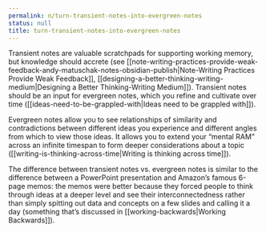 ```yaml
---
permalink: n/turn-transient-notes-into-evergreen-notes
status: null
title: turn-transient-notes-into-evergreen-notes
---
```

Transient notes are valuable scratchpads for supporting working memory, but knowledge should accrete (see [[note-writing-practices-provide-weak-feedback-andy-matuschak-notes-obsidian-publish|Note-Writing Practices Provide Weak Feedback]], [[designing-a-better-thinking-writing-medium|Designing a Better Thinking-Writing Medium]]). Transient notes should be an input for evergreen notes, which you refine and cultivate over time ([[ideas-need-to-be-grappled-with|Ideas need to be grappled with]]).

Evergreen notes allow you to see relationships of similarity and contradictions between different ideas you experience and different angles from which to view those ideas. It allows you to extend your “mental RAM” across an infinite timespan to form deeper considerations about a topic ([[writing-is-thinking-across-time|Writing is thinking across time]]).

The difference between transient notes vs. evergreen notes is similar to the difference between a PowerPoint presentation and Amazon’s famous 6-page memos: the memos were better because they forced people to think through ideas at a deeper level and see their interconnectedness rather than simply spitting out data and concepts on a few slides and calling it a day (something that’s discussed in [[working-backwards|Working Backwards]]).
